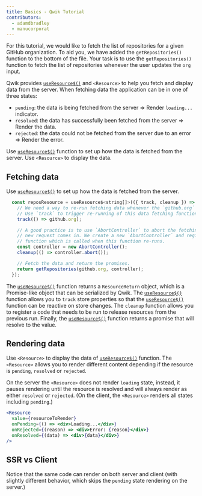 ```yaml
---
title: Basics - Qwik Tutorial
contributors:
  - adamdbradley
  - manucorporat
---
```


For this tutorial, we would like to fetch the list of repositories for a given GitHub organization. To aid you, we have added the `getRepositories()` function to the bottom of the file. Your task is to use the `getRepositories()` function to fetch the list of repositories whenever the user updates the `org` input.

Qwik provides [`useResource$()`](/docs/(qwik)/components/resource/index.mdx) and `<Resource>` to help you fetch and display data from the server. When fetching data the application can be in one of three states:

- `pending`: the data is being fetched from the server => Render `loading...` indicator.
- `resolved`: the data has successfully been fetched from the server => Render the data.
- `rejected`: the data could not be fetched from the server due to an error => Render the error.

Use [`useResource$()`](/docs/(qwik)/components/resource/index.mdx) function to set up how the data is fetched from the server. Use `<Resource>` to display the data.

## Fetching data

Use [`useResource$()`](/docs/(qwik)/components/resource/index.mdx) to set up how the data is fetched from the server.

```jsx
  const reposResource = useResource$<string[]>(({ track, cleanup }) => {
    // We need a way to re-run fetching data whenever the `github.org` changes.
    // Use `track` to trigger re-running of this data fetching function.
    track(() => github.org);

    // A good practice is to use `AbortController` to abort the fetching of data if
    // new request comes in. We create a new `AbortController` and register a `cleanup`
    // function which is called when this function re-runs.
    const controller = new AbortController();
    cleanup(() => controller.abort());

    // Fetch the data and return the promises.
    return getRepositories(github.org, controller);
  });
```

The [`useResource$()`](/docs/(qwik)/components/resource/index.mdx) function returns a `ResourceReturn` object, which is a Promise-like object that can be serialized by Qwik. The [`useResource$()`](/docs/(qwik)/components/resource/index.mdx) function allows you to `track` store properties so that the [`useResource$()`](/docs/(qwik)/components/resource/index.mdx) function can be reactive on store changes. The `cleanup` function allows you to register a code that needs to be run to release resources from the previous run. Finally, the [`useResource$()`](/docs/(qwik)/components/resource/index.mdx) function returns a promise that will resolve to the value.

## Rendering data

Use `<Resource>` to display the data of [`useResource$()`](/docs/(qwik)/components/resource/index.mdx) function. The `<Resource>` allows you to render different content depending if the resource is `pending`, `resolved` or `rejected`.

On the server the `<Resource>` does not render `loading` state, instead, it pauses rendering until the resource is resolved and will always render as either `resolved` or `rejected`. (On the client, the `<Resource>` renders all states including `pending`.)

```jsx
<Resource
  value={resourceToRender}
  onPending={() => <div>Loading...</div>}
  onRejected={(reason) => <div>Error: {reason}</div>}
  onResolved={(data) => <div>{data}</div>}
/>
```

## SSR vs Client

Notice that the same code can render on both server and client (with slightly different behavior, which skips the `pending` state rendering on the server.)
